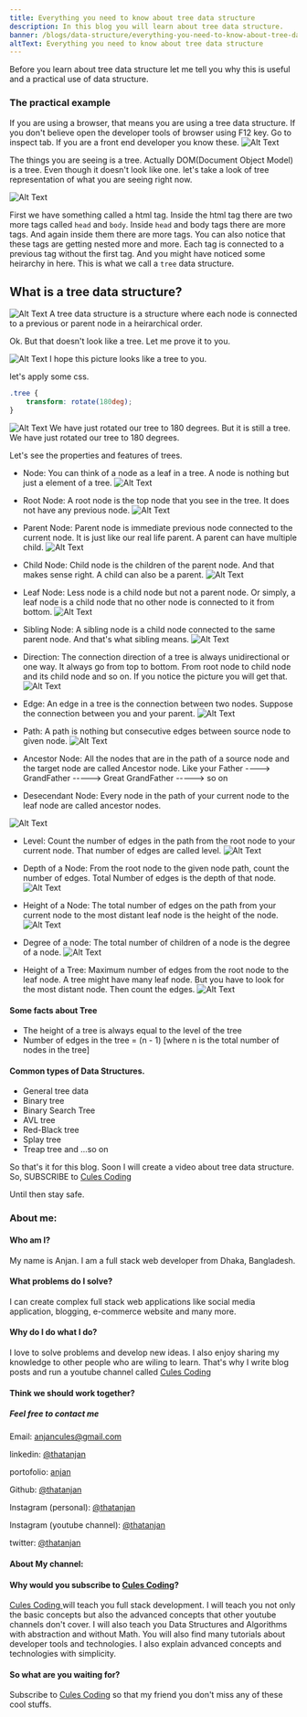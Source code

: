 ```yaml
---
title: Everything you need to know about tree data structure
description: In this blog you will learn about tree data structure.
banner: /blogs/data-structure/everything-you-need-to-know-about-tree-data-structure/everything-you-need-to-know-about-tree-data-structure.png
altText: Everything you need to know about tree data structure
---
```


Before you learn about tree data structure let me tell you why this is useful and a practical use of data structure.

### The practical example

If you are using a browser, that means you are using a tree data structure. If you don't believe open the developer tools of browser using F12 key. Go to inspect tab. If you are a front end developer you know these.
![Alt Text](https://dev-to-uploads.s3.amazonaws.com/uploads/articles/wcx56jaoln9oc7gwmawm.png)

The things you are seeing is a tree. Actually DOM(Document Object Model) is a tree. Even though it doesn't look like one. let's take a look of tree representation of what you are seeing right now.

![Alt Text](https://dev-to-uploads.s3.amazonaws.com/uploads/articles/u174nbjgwf4qjyk60vhu.png)

First we have something called a html tag. Inside the html tag there are two more tags called `head` and `body`. Inside `head` and body tags there are more tags. And again inside them there are more tags. You can also notice that these tags are getting nested more and more. Each tag is connected to a previous tag without the first tag. And you might have noticed some heirarchy in here. This is what we call a `tree` data structure.

## What is a tree data structure?

![Alt Text](https://dev-to-uploads.s3.amazonaws.com/uploads/articles/j49fd6mu656zovqhvcv1.png)
A tree data structure is a structure where each node is connected to a previous or parent node in a heirarchical order.

Ok. But that doesn't look like a tree. Let me prove it to you.

![Alt Text](https://dev-to-uploads.s3.amazonaws.com/uploads/articles/k23617ma4vpoespmzkft.png)
I hope this picture looks like a tree to you.

let's apply some css.

```css
.tree {
	transform: rotate(180deg);
}
```

![Alt Text](https://dev-to-uploads.s3.amazonaws.com/uploads/articles/4ioca1n46ykqmtcx6x1j.png)
We have just rotated our tree to 180 degrees. But it is still a tree. We have just rotated our tree to 180 degrees.

Let's see the properties and features of trees.

- Node: You can think of a node as a leaf in a tree. A node is nothing but just a element of a tree.
  ![Alt Text](https://dev-to-uploads.s3.amazonaws.com/uploads/articles/ai0k4001hxp3k0du7pz4.png)

- Root Node: A root node is the top node that you see in the tree. It does not have any previous node.
  ![Alt Text](https://dev-to-uploads.s3.amazonaws.com/uploads/articles/u4ykbxgd253l1iave5bj.png)

- Parent Node: Parent node is immediate previous node connected to the current node. It is just like our real life parent. A parent can have multiple child.
  ![Alt Text](https://dev-to-uploads.s3.amazonaws.com/uploads/articles/er8qxmjketios3iucpdl.png)

- Child Node: Child node is the children of the parent node. And that makes sense right. A child can also be a parent.
  ![Alt Text](https://dev-to-uploads.s3.amazonaws.com/uploads/articles/xrl21gcy7aravavx0m1u.png)

- Leaf Node: Less node is a child node but not a parent node. Or simply, a leaf node is a child node that no other node is connected to it from bottom.
  ![Alt Text](https://dev-to-uploads.s3.amazonaws.com/uploads/articles/lw908mtmnt8t8ceiccvk.png)

- Sibling Node: A sibling node is a child node connected to the same parent node. And that's what sibling means.
  ![Alt Text](https://dev-to-uploads.s3.amazonaws.com/uploads/articles/qcdtct5ssyanqsssqkbw.png)

- Direction: The connection direction of a tree is always unidirectional or one way. It always go from top to bottom. From root node to child node and its child node and so on. If you notice the picture you will get that.
  ![Alt Text](https://dev-to-uploads.s3.amazonaws.com/uploads/articles/vzpxwbvavcumi255w3y9.png)

- Edge: An edge in a tree is the connection between two nodes. Suppose the connection between you and your parent.
  ![Alt Text](https://dev-to-uploads.s3.amazonaws.com/uploads/articles/spv9282gk7wz9rdrcih3.png)

- Path: A path is nothing but consecutive edges between source node to given node.
  ![Alt Text](https://dev-to-uploads.s3.amazonaws.com/uploads/articles/kieg4fc6398fpmufyivq.png)

- Ancestor Node: All the nodes that are in the path of a source node and the target node are called Ancestor node. Like your Father ----> GrandFather -----> Great GrandFather -----> so on

- Desecendant Node: Every node in the path of your current node to the leaf node are called ancestor nodes.

![Alt Text](https://dev-to-uploads.s3.amazonaws.com/uploads/articles/73sp1sjxv627hvh8kpp8.png)

- Level: Count the number of edges in the path from the root node to your current node. That number of edges are called level.
  ![Alt Text](https://dev-to-uploads.s3.amazonaws.com/uploads/articles/ypjn9r7cwa32qph6sb45.png)

- Depth of a Node: From the root node to the given node path, count the number of edges. Total Number of edges is the depth of that node.
  ![Alt Text](https://dev-to-uploads.s3.amazonaws.com/uploads/articles/0s5p12imn9mgl083d4ot.png)

- Height of a Node: The total number of edges on the path from your current node to the most distant leaf node is the height of the node.
  ![Alt Text](https://dev-to-uploads.s3.amazonaws.com/uploads/articles/058sr2y1snhpbmqdf3i0.png)

- Degree of a node: The total number of children of a node is the degree of a node.
![Alt Text](https://dev-to-uploads.s3.amazonaws.com/uploads/articles/86jz7v9sbrkp6vxzdyp5.png)

- Height of a Tree: Maximum number of edges from the root node to the leaf node. A tree might have many leaf node. But you have to look for the most distant node. Then count the edges.
  ![Alt Text](https://dev-to-uploads.s3.amazonaws.com/uploads/articles/4p2geod72z363ccsctdn.png)

#### Some facts about Tree

- The height of a tree is always equal to the level of the tree
- Number of edges in the tree = (n - 1) [where n is the total number of nodes in the tree]

#### Common types of Data Structures.

- General tree data
- Binary tree
- Binary Search Tree
- AVL tree
- Red-Black tree
- Splay tree
- Treap tree and ...so on

So that's it for this blog. Soon I will create a video about tree data structure. So, SUBSCRIBE to [Cules Coding](https://www.youtube.com/channel/UCBaGowNYTUsm3IDaHbLRMYw?sub_confirmation=1)

Until then stay safe.

### About me:

#### Who am I?

My name is Anjan. I am a full stack web developer from Dhaka, Bangladesh.

#### What problems do I solve?

I can create complex full stack web applications like social media application, blogging, e-commerce website and many more.

#### Why do I do what I do?

I love to solve problems and develop new ideas. I also enjoy sharing my knowledge to other people who are wiling to learn. That's why I write blog posts and run a youtube channel called [Cules Coding](https://www.youtube.com/channel/UCBaGowNYTUsm3IDaHbLRMYw?sub_confirmation=1)

#### Think we should work together?

##### Feel free to contact me

Email: anjancules@gmail.com

linkedin: [@thatanjan](https://linkedin.com/in/thatanjan/)

portofolio: [anjan](https://anjan.vercel.app/)

Github: [@thatanjan](https://github.com/thatAnjan/)

Instagram (personal): [@thatanjan](https://instagram.com/thatAnjan/)

Instagram (youtube channel): [@thatanjan](https://instagram.com/cules_coding/)

twitter: [@thatanjan](https://twitter.com/thatAnjan)

#### About My channel:

#### Why would you subscribe to [Cules Coding](https://www.youtube.com/channel/UCBaGowNYTUsm3IDaHbLRMYw?sub_confirmation=1)?

[ Cules Coding ](https://www.youtube.com/channel/UCBaGowNYTUsm3IDaHbLRMYw?sub_confirmation=1) will teach you full stack development. I will teach you not only the basic concepts but also the advanced concepts that other youtube channels don't cover. I will also teach you Data Structures and Algorithms with abstraction and without Math. You will also find many tutorials about developer tools and technologies. I also explain advanced concepts and technologies with simplicity.

#### So what are you waiting for?

Subscribe to [Cules Coding](https://www.youtube.com/channel/UCBaGowNYTUsm3IDaHbLRMYw?sub_confirmation=1) so that my friend you don't miss any of these cool stuffs.
